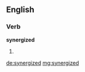 ==English==

===Verb===
'''synergized'''

# {{past of|synergize}}

[[de:synergized]]
[[mg:synergized]]
